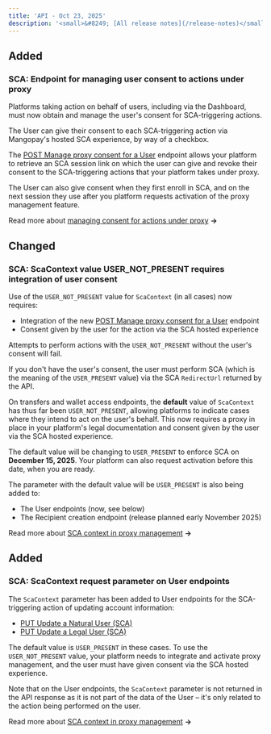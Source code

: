 ```yaml
---
title: 'API - Oct 23, 2025'  
description: '<small>&#8249; [All release notes](/release-notes)</small>'
---
```


## <div class="pill pill-green">Added</div>
### SCA: Endpoint for managing user consent to actions under proxy

Platforms taking action on behalf of users, including via the Dashboard, must now obtain and manage the user's consent for SCA-triggering actions. 

The User can give their consent to each SCA-triggering action via Mangopay's hosted SCA experience, by way of a checkbox.

The [POST Manage proxy consent for a User](/api-reference/users/manage-proxy-consent) endpoint allows your platform to retrieve an SCA session link on which the user can give and revoke their consent to the SCA-triggering actions that your platform takes under proxy.

The User can also give consent when they first enroll in SCA, and on the next session they use after you platform requests activation of the proxy management feature.

Read more about [managing consent for actions under proxy](/guides/sca/proxy-management) **&rarr;**

## <div class="pill pill-orange">Changed</div>
### SCA: ScaContext value USER_NOT_PRESENT requires integration of user consent

Use of the `USER_NOT_PRESENT` value for `ScaContext` (in all cases) now requires: 
- Integration of the new [POST Manage proxy consent for a User](/api-reference/users/manage-proxy-consent) endpoint
- Consent given by the user for the action via the SCA hosted experience

Attempts to perform actions with the `USER_NOT_PRESENT` without the user's consent will fail.

If you don't have the user's consent, the user must perform SCA (which is the meaning of the `USER_PRESENT` value) via the SCA `RedirectUrl` returned by the API.

On transfers and wallet access endpoints, the **default** value of `ScaContext` has thus far been `USER_NOT_PRESENT`, allowing platforms to indicate cases where they intend to act on the user's behalf. This now requires a proxy in place in your platform's legal documentation and consent given by the user via the SCA hosted experience.

The default value will be changing to `USER_PRESENT` to enforce SCA on **December 15, 2025**. Your platform can also request activation before this date, when you are ready. 

The parameter with the default value will be `USER_PRESENT` is also being added to:
- The User endpoints (now, see below) 
- The Recipient creation endpoint (release planned early November 2025)

Read more about [SCA context in proxy management](/guides/sca/proxy-management#sca-context) **&rarr;**

## <div class="pill pill-green">Added</div>
### SCA: ScaContext request parameter on User endpoints
The `ScaContext` parameter has been added to User endpoints for the SCA-triggering action of updating account information: 
- [PUT Update a Natural User (SCA)](/api-reference/users/update-natural-user-sca)
- [PUT Update a Legal User (SCA)](/api-reference/users/update-legal-user-sca)

The default value is `USER_PRESENT` in these cases. To use the `USER_NOT_PRESENT` value, your platform needs to integrate and activate proxy management, and the user must have given consent via the SCA hosted experience.

Note that on the User endpoints, the `ScaContext` parameter is not returned in the API response as it is not part of the data of the User – it's only related to the action being performed on the user. 

Read more about [SCA context in proxy management](/guides/sca/proxy-management#sca-context) **&rarr;**